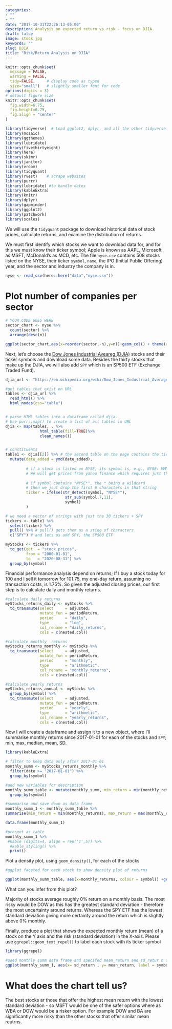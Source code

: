 ```yaml
---
categories:
- ""
- ""
date: "2017-10-31T22:26:13-05:00"
description: Analysis on expected return vs risk - focus on DJIA. 
draft: false
image: stock.jpg
keywords: ""
slug: DJIA
title: "Risk/Return Analysis on DJIA"
---
```


```r
knitr::opts_chunk$set(
  message = FALSE, 
  warning = FALSE, 
  tidy=FALSE,     # display code as typed
  size="small")   # slightly smaller font for code
options(digits = 3)
# default figure size
knitr::opts_chunk$set(
  fig.width=6.75, 
  fig.height=6.75,
  fig.align = "center"
)

```

```r
library(tidyverse)  # Load ggplot2, dplyr, and all the other tidyverse packages
library(mosaic)
library(ggthemes)
library(lubridate)
library(fivethirtyeight)
library(here)
library(skimr)
library(janitor)
library(vroom)
library(tidyquant)
library(rvest)    # scrape websites
library(purrr)  
library(lubridate) #to handle dates
library(kableExtra)
library(knitr)
library(dplyr)
library(gapminder)
library(ggplot2)
library(patchwork)
library(scales)
```


We will use the `tidyquant` package to download historical data of stock prices, calculate returns, and examine the distribution of returns. 

We must first identify which stocks we want to download data for, and for this we must know their ticker symbol; Apple is known as AAPL, Microsoft as MSFT, McDonald's as MCD, etc. The file `nyse.csv` contains 508 stocks listed on the NYSE, their ticker `symbol`, `name`, the IPO  (Initial Public Offering) year, and the sector and industry the company is in.


```r
nyse <- read_csv(here::here("data","nyse.csv"))
```

# Plot number of companies per sector

```r

# YOUR CODE GOES HERE
sector_chart <- nyse %>%
  count(sector) %>%
  arrange(desc(n))

ggplot(sector_chart,aes(x=reorder(sector,-n),y=n))+geom_col() + theme(axis.title = element_text(face="bold"),  title = element_text(face="bold"), plot.title = element_text(hjust = 0.5), axis.text.x = element_text(angle = 45, vjust= 1, hjust= 1)) + labs( title  = "Companies per Sector in the S&P500", x = "Sector" , y = "Count", caption = "Source: NYSE") + NULL

```

Next, let's choose the [Dow Jones Industrial Aveareg (DJIA)](https://en.wikipedia.org/wiki/Dow_Jones_Industrial_Average) stocks and their ticker symbols and download some data. Besides the thirty stocks that make up the DJIA, we will also add `SPY` which is an SP500 ETF (Exchange Traded Fund).


```r

djia_url <- "https://en.wikipedia.org/wiki/Dow_Jones_Industrial_Average"

#get tables that exist on URL
tables <- djia_url %>% 
  read_html() %>% 
  html_nodes(css="table")


# parse HTML tables into a dataframe called djia. 
# Use purr::map() to create a list of all tables in URL
djia <- map(tables, . %>% 
               html_table(fill=TRUE)%>% 
               clean_names())


# constituents
table1 <- djia[[2]] %>% # the second table on the page contains the ticker symbols
  mutate(date_added = ymd(date_added),
         
         # if a stock is listed on NYSE, its symbol is, e.g., NYSE: MMM
         # We will get prices from yahoo finance which requires just the ticker
         
         # if symbol contains "NYSE*", the * being a wildcard
         # then we jsut drop the first 6 characters in that string
         ticker = ifelse(str_detect(symbol, "NYSE*"),
                          str_sub(symbol,7,11),
                          symbol)
         )

# we need a vector of strings with just the 30 tickers + SPY
tickers <- table1 %>% 
  select(ticker) %>% 
  pull() %>% # pull() gets them as a sting of characters
  c("SPY") # and lets us add SPY, the SP500 ETF

```


```r

myStocks <- tickers %>% 
  tq_get(get  = "stock.prices",
         from = "2000-01-01",
         to   = "2020-08-31") %>%
  group_by(symbol) 

```

Financial performance analysis depend on returns; If I buy a stock today for 100 and I sell it tomorrow for 101.75, my one-day return, assuming no transaction costs, is 1.75%. So given the adjusted closing prices, our first step is to calculate daily and monthly returns.


```r
#calculate daily returns
myStocks_returns_daily <- myStocks %>%
  tq_transmute(select     = adjusted, 
               mutate_fun = periodReturn, 
               period     = "daily", 
               type       = "log",
               col_rename = "daily_returns",
               cols = c(nested.col))  

#calculate monthly  returns
myStocks_returns_monthly <- myStocks %>%
  tq_transmute(select     = adjusted, 
               mutate_fun = periodReturn, 
               period     = "monthly", 
               type       = "arithmetic",
               col_rename = "monthly_returns",
               cols = c(nested.col)) 

#calculate yearly returns
myStocks_returns_annual <- myStocks %>%
  group_by(symbol) %>%
  tq_transmute(select     = adjusted, 
               mutate_fun = periodReturn, 
               period     = "yearly", 
               type       = "arithmetic",
               col_rename = "yearly_returns",
               cols = c(nested.col))
```

Now I will create a dataframe and assign it to a new object, where I'll summarise monthly returns since 2017-01-01 for each of the stocks and `SPY`; min, max, median, mean, SD.

```r
library(kableExtra)

# filter to keep data only after 2017-01-01
monthly_summ <- myStocks_returns_monthly %>%
  filter(date >= "2017-01-01") %>%
  group_by(symbol)

#add new variables for description
monthly_summ_table <- mutate(monthly_summ, min_return = min(monthly_returns), max_return = max(monthly_returns),mean_return = mean(monthly_returns), median_return = median(monthly_returns),  sd_return = sd(monthly_returns)) %>%
  group_by(symbol) 

#summarise and save down as data frame
monthly_summ_1 <- monthly_summ_table %>% 
summarise(min_return = min(monthly_returns), max_return = max(monthly_returns),mean_return = mean(monthly_returns), median_return = median(monthly_returns), sd_return = sd(monthly_returns))

data.frame(monthly_summ_1)

#present as table  
monthly_summ_1 %>%
 #kable (digits=4, align = rep('c',5)) %>%
  #kable_styling() %>% 
  print()

```


Plot a density plot, using `geom_density()`, for each of the stocks

```r
#ggplot faceted for each stock to show density plot of returns

ggplot(monthly_summ_table, aes(x=monthly_returns, colour = symbol)) +geom_density(alpha=0.3) +facet_wrap("symbol") + theme (axis.title = element_text(face="bold"),  title = element_text(face="bold"), plot.title = element_text(hjust = 0.5) , axis.text.x = element_text(angle = 90, vjust= 1, hjust= 1)) + labs( title  = "Monthly Returns of Companies in DJIA", x = "Monthly Returns" , y = "Density", caption = "Source: DJIA") + NULL
```

What can you infer from this plot?

Majority of stocks average roughly 0% return on a monthly basis. The most risky would be DOW as this has the greatest standard deviation - therefore the most uncertainty around returns. Whereas the SPY ETF has the lowest standard deviation giving more certainty around the return which is slightly above 0% monthly. 

Finally, produce a plot that shows the expected monthly return (mean) of a stock on the Y axis and the risk (standard deviation) in the X-axis. Please use `ggrepel::geom_text_repel()` to label each stock with its ticker symbol

```r
library(ggrepel)

#used monthly summ data frame and specifed mean_return and sd_retur n as x and y axis
ggplot(monthly_summ_1, aes(x= sd_return , y= mean_return, label = symbol)) + geom_point() + geom_text_repel() + theme (axis.title = element_text(face="bold"),  title = element_text(face="bold"), plot.title = element_text(hjust = 0.5)) + labs( title  = "Expected Monthly Returns", x = "Mean Return" , y = "Standard Deviation", caption = "Source: DJIA") + NULL
```

# What does the chart tell us?

The best stocks ar those that offer the highest mean return with the lowest standard deviation - so MSFT would be one of the safer options where as WBA or DOW would be a risker option. For example DOW and BA are significantly more risky than the other stocks that offer similar mean reutrns. 